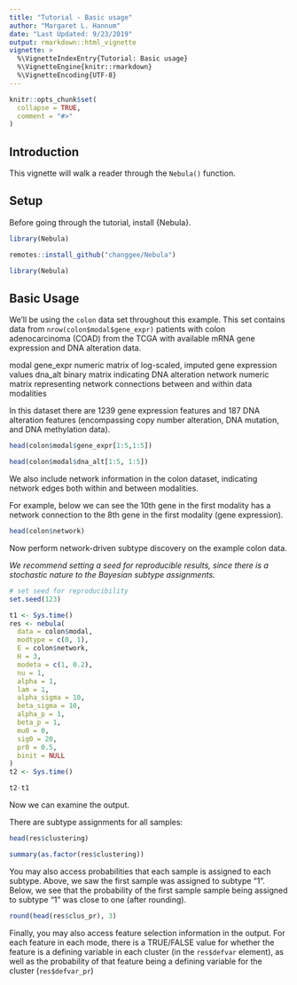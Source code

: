 ```yaml
---
title: "Tutorial - Basic usage"
author: "Margaret L. Hannum"
date: "Last Updated: 9/23/2019"
output: rmarkdown::html_vignette
vignette: >
  %\VignetteIndexEntry{Tutorial: Basic usage}
  %\VignetteEngine{knitr::rmarkdown}
  %\VignetteEncoding{UTF-8}
---
```


```r
knitr::opts_chunk$set(
  collapse = TRUE,
  comment = "#>"
)
```


## Introduction

This vignette will walk a reader through the `Nebula()` function. 

## Setup

Before going through the tutorial, install {Nebula}. 

```r
library(Nebula)

```

```r
remotes::install_github("changgee/Nebula")

library(Nebula)

```

## Basic Usage

We'll be using the `colon` data set throughout this example. 
This set contains data from `nrow(colon$modal$gene_expr)` patients with 
colon adenocarcinoma (COAD) from the TCGA with available mRNA gene expression and DNA alteration data. 

  modal 
     gene_expr  numeric matrix of log-scaled, imputed gene expression values
     dna_alt    binary matrix indicating DNA alteration 
  network  numeric matrix representing network connections between and within
           data modalities


In this dataset there are 1239 gene expression features and 187 DNA alteration features (encompassing copy number alteration, DNA mutation, and DNA methylation data).           
```r

head(colon$modal$gene_expr[1:5,1:5])

head(colon$modal$dna_alt[1:5, 1:5])
```


We also include network information in the colon dataset, indicating network edges both within and between modalities. 

For example, below we can see the 10th gene in the first modality has a network connection to the 8th gene in the first modality (gene expression). 
```r

head(colon$network)

```


Now perform network-driven subtype discovery on the example colon data. 

_We recommend setting a seed for reproducible results, since there is a stochastic nature to the Bayesian subtype assignments._

```r
# set seed for reproducibility
set.seed(123)

t1 <- Sys.time()
res <- nebula(
  data = colon$modal, 
  modtype = c(0, 1), 
  E = colon$network,
  H = 3, 
  modeta = c(1, 0.2),
  nu = 1,
  alpha = 1,
  lam = 1, 
  alpha_sigma = 10,
  beta_sigma = 10,
  alpha_p = 1, 
  beta_p = 1, 
  mu0 = 0, 
  sig0 = 20,
  pr0 = 0.5,
  binit = NULL
)
t2 <- Sys.time()

t2-t1

```

Now we can examine the output. 

There are subtype assignments for all samples:
```r
head(res$clustering)

summary(as.factor(res$clustering))
```

You may also access probabilities that each sample is assigned to each subtype. Above, we saw the first sample was assigned to subtype "1". Below, we see that the probability of the first sample sample being assigned to subtype "1" was close to one (after rounding). 

```r

round(head(res$clus_pr), 3)
```

Finally, you may also access feature selection information in the output. For each feature in each mode, there is a TRUE/FALSE value for whether the feature is a defining variable in each cluster (in the `res$defvar` element), as well as the probability of that feature being a defining variable for the cluster (`res$defvar_pr`)





<!-- ```{r} -->
<!-- set.seed(1234) -->
<!-- res2 <- nebula( -->
<!--   data = colon$modal,  -->
<!--   modtype = c(0, 1),  -->
<!--   E = colon$network, -->
<!--   H = 3,  -->
<!--   modeta = c(1, 0.2), -->
<!--   nu = 1, -->
<!--   alpha = 1, -->
<!--   lam = 1,  -->
<!--   alpha_sigma = 10, -->
<!--   beta_sigma = 10, -->
<!--   alpha_p = 1,  -->
<!--   beta_p = 1,  -->
<!--   mu0 = 0,  -->
<!--   sig0 = 20, -->
<!--   pr0 = 0.5, -->
<!--   binit = NULL -->
<!-- ) -->

<!-- table(res$clustering, res2$clustering) -->

<!-- ``` -->





